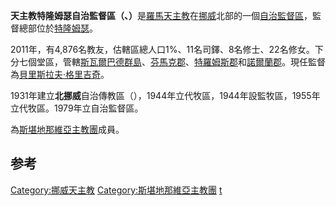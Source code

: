 {{Infobox Roman Catholic diocese 
|name= 特隆姆瑟
|jurisdiction=自治監督區
|latin =Territorialis Praelatura Tromsoeanus
|image = Our Lady Catholic Church in Tromsø2.jpg
|caption = 聖母座堂
|location = [[挪威|挪威]]
|territory =
|population = 
|rite = [[罗马礼|罗马礼]]
|patron = 
|province = 免屬
|established = 1979年
|cathedral = 聖母座堂
|co-cathedral =
|leadership = 監督
|website = http://www.katolsk.no/nn/
 |pope = 
|patriarch=
|metropolitan = 
|ordinary = 貝里斯拉夫·格里吉奇
|coadjutor archbishop =
|coadjutor bishop =
|auxiliary =
|emeritus =
 }}
'''天主教特隆姆瑟自治監督區（{{lang-la|Territorialis Praelatura Tromsoeanus}}、{{lang-no|Tromsø katolske stift}}）'''是[[羅馬天主教|羅馬天主教]]在[[挪威|挪威]]北部的一個[[自治監督區|自治監督區]]，監督總部位於[[特隆姆瑟|特隆姆瑟]]。

2011年，有4,876名教友，估轄區總人口1%、11名司鐸、8名修士、22名修女。下分七個堂區，管轄[[斯瓦爾巴德群島|斯瓦爾巴德群島]]、[[芬馬克郡|芬馬克郡]]、[[特羅姆斯郡|特羅姆斯郡]]和[[諾爾蘭郡|諾爾蘭郡]]。現任監督為[[貝里斯拉夫·格里吉奇|貝里斯拉夫·格里吉奇]]。

1931年建立'''北挪威'''自治傳教區（{{lang|no|Misjonsdistriktet Nord-Norge}}），1944年立代牧區，1944年設監牧區，1955年立代牧區。1979年立自治監督區。

為[[斯堪地那維亞主教團|斯堪地那維亞主教團]]成員。

== 参考 ==
{{reflist}}

{{斯堪地那維亞天主教教區}}
[[Category:挪威天主教|Category:挪威天主教]]
[[Category:斯堪地那維亞主教團|Category:斯堪地那維亞主教團]]
[[Category:自治監督區|t]]
